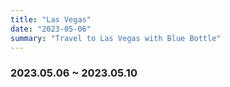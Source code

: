 ```yaml
---
title: "Las Vegas"
date: "2023-05-06"
summary: "Travel to Las Vegas with Blue Bottle"
---
```


### 2023.05.06 ~ 2023.05.10

<div className="mx-auto max-w-lg">
  <BlurImage
    url="https://storage.googleapis.com/jaeungkim/blog/personal/2023-may-lasvegas/2023_las_vegas%20-%201.jpeg"
    alt="2023-lasvegas-1"
  />
  <BlurImage
    url="https://storage.googleapis.com/jaeungkim/blog/personal/2023-may-lasvegas/2023_las_vegas%20-%202.jpeg"
    alt="2023-lasvegas-2"
  />
  <BlurImage
    url="https://storage.googleapis.com/jaeungkim/blog/personal/2023-may-lasvegas/2023_las_vegas%20-%203.jpeg"
    alt="2023-lasvegas-3"
  />
  <BlurImage
    url="https://storage.googleapis.com/jaeungkim/blog/personal/2023-may-lasvegas/2023_las_vegas%20-%204.jpeg"
    alt="2023-lasvegas-4"
  />
  <BlurImage
    url="https://storage.googleapis.com/jaeungkim/blog/personal/2023-may-lasvegas/2023_las_vegas%20-%205.jpeg"
    alt="2023-lasvegas-5"
  />
  <BlurImage
    url="https://storage.googleapis.com/jaeungkim/blog/personal/2023-may-lasvegas/2023_las_vegas%20-%206.jpeg"
    alt="2023-lasvegas-6"
  />
  <BlurImage
    url="https://storage.googleapis.com/jaeungkim/blog/personal/2023-may-lasvegas/2023_las_vegas%20-%207.jpeg"
    alt="2023-lasvegas-7"
  />
  <BlurImage
    url="https://storage.googleapis.com/jaeungkim/blog/personal/2023-may-lasvegas/2023_las_vegas%20-%208.jpeg"
    alt="2023-lasvegas-8"
  />
  <BlurImage
    url="https://storage.googleapis.com/jaeungkim/blog/personal/2023-may-lasvegas/2023_las_vegas%20-%209.jpeg"
    alt="2023-lasvegas-9"
  />
  <BlurImage
    url="https://storage.googleapis.com/jaeungkim/blog/personal/2023-may-lasvegas/2023_las_vegas%20-%2010.jpeg"
    alt="2023-lasvegas-10"
  />
  <BlurImage
    url="https://storage.googleapis.com/jaeungkim/blog/personal/2023-may-lasvegas/2023_las_vegas%20-%2011.jpeg"
    alt="2023-lasvegas-11"
  />
  <BlurImage
    url="https://storage.googleapis.com/jaeungkim/blog/personal/2023-may-lasvegas/2023_las_vegas%20-%2012.jpeg"
    alt="2023-lasvegas-12"
  />
  <BlurImage
    url="https://storage.googleapis.com/jaeungkim/blog/personal/2023-may-lasvegas/2023_las_vegas%20-%2013.jpeg"
    alt="2023-lasvegas-13"
  />
  <BlurImage
    url="https://storage.googleapis.com/jaeungkim/blog/personal/2023-may-lasvegas/2023_las_vegas%20-%2014.jpeg"
    alt="2023-lasvegas-14"
  />
  <BlurImage
    url="https://storage.googleapis.com/jaeungkim/blog/personal/2023-may-lasvegas/2023_las_vegas%20-%2015.jpeg"
    alt="2023-lasvegas-15"
  />
  <BlurImage
    url="https://storage.googleapis.com/jaeungkim/blog/personal/2023-may-lasvegas/2023_las_vegas%20-%2016.jpeg"
    alt="2023-lasvegas-16"
  />
  <BlurImage
    url="https://storage.googleapis.com/jaeungkim/blog/personal/2023-may-lasvegas/2023_las_vegas%20-%2017.jpeg"
    alt="2023-lasvegas-17"
  />
  <BlurImage
    url="https://storage.googleapis.com/jaeungkim/blog/personal/2023-may-lasvegas/2023_las_vegas%20-%2018.jpeg"
    alt="2023-lasvegas-18"
  />
  <BlurImage
    url="https://storage.googleapis.com/jaeungkim/blog/personal/2023-may-lasvegas/2023_las_vegas%20-%2019.jpeg"
    alt="2023-lasvegas-19"
  />
  <BlurImage
    url="https://storage.googleapis.com/jaeungkim/blog/personal/2023-may-lasvegas/2023_las_vegas%20-%2020.jpeg"
    alt="2023-lasvegas-20"
  />
  <BlurImage
    url="https://storage.googleapis.com/jaeungkim/blog/personal/2023-may-lasvegas/2023_las_vegas%20-%2021.jpeg"
    alt="2023-lasvegas-21"
  />
  <BlurImage
    url="https://storage.googleapis.com/jaeungkim/blog/personal/2023-may-lasvegas/2023_las_vegas%20-%2022.jpeg"
    alt="2023-lasvegas-22"
  />
  <BlurImage
    url="https://storage.googleapis.com/jaeungkim/blog/personal/2023-may-lasvegas/2023_las_vegas%20-%2023.jpeg"
    alt="2023-lasvegas-23"
  />
  <BlurImage
    url="https://storage.googleapis.com/jaeungkim/blog/personal/2023-may-lasvegas/2023_las_vegas%20-%2024.jpeg"
    alt="2023-lasvegas-24"
  />
  <BlurImage
    url="https://storage.googleapis.com/jaeungkim/blog/personal/2023-may-lasvegas/2023_las_vegas%20-%2025.jpeg"
    alt="2023-lasvegas-25"
  />
  <BlurImage
    url="https://storage.googleapis.com/jaeungkim/blog/personal/2023-may-lasvegas/2023_las_vegas%20-%2026.jpeg"
    alt="2023-lasvegas-26"
  />
  <BlurImage
    url="https://storage.googleapis.com/jaeungkim/blog/personal/2023-may-lasvegas/2023_las_vegas%20-%2027.jpeg"
    alt="2023-lasvegas-27"
  />
  <BlurImage
    url="https://storage.googleapis.com/jaeungkim/blog/personal/2023-may-lasvegas/2023_las_vegas%20-%2028.jpeg"
    alt="2023-lasvegas-28"
  />
  <BlurImage
    url="https://storage.googleapis.com/jaeungkim/blog/personal/2023-may-lasvegas/2023_las_vegas%20-%2029.jpeg"
    alt="2023-lasvegas-29"
  />
  <BlurImage
    url="https://storage.googleapis.com/jaeungkim/blog/personal/2023-may-lasvegas/2023_las_vegas%20-%2030.jpeg"
    alt="2023-lasvegas-30"
  />
  <BlurImage
    url="https://storage.googleapis.com/jaeungkim/blog/personal/2023-may-lasvegas/2023_las_vegas%20-%2031.jpeg"
    alt="2023-lasvegas-31"
  />
  <BlurImage
    url="https://storage.googleapis.com/jaeungkim/blog/personal/2023-may-lasvegas/2023_las_vegas%20-%2032.jpeg"
    alt="2023-lasvegas-32"
  />
  <BlurImage
    url="https://storage.googleapis.com/jaeungkim/blog/personal/2023-may-lasvegas/2023_las_vegas%20-%2033.jpeg"
    alt="2023-lasvegas-33"
  />
  <BlurImage
    url="https://storage.googleapis.com/jaeungkim/blog/personal/2023-may-lasvegas/2023_las_vegas%20-%2034.jpeg"
    alt="2023-lasvegas-34"
  />
  <BlurImage
    url="https://storage.googleapis.com/jaeungkim/blog/personal/2023-may-lasvegas/2023_las_vegas%20-%2035.jpeg"
    alt="2023-lasvegas-35"
  />
  <BlurImage
    url="https://storage.googleapis.com/jaeungkim/blog/personal/2023-may-lasvegas/2023_las_vegas%20-%2036.jpeg"
    alt="2023-lasvegas-36"
  />
  <BlurImage
    url="https://storage.googleapis.com/jaeungkim/blog/personal/2023-may-lasvegas/2023_las_vegas%20-%2037.jpeg"
    alt="2023-lasvegas-37"
  />
  <BlurImage
    url="https://storage.googleapis.com/jaeungkim/blog/personal/2023-may-lasvegas/2023_las_vegas%20-%2038.jpeg"
    alt="2023-lasvegas-38"
  />
  <BlurImage
    url="https://storage.googleapis.com/jaeungkim/blog/personal/2023-may-lasvegas/2023_las_vegas%20-%2039.jpeg"
    alt="2023-lasvegas-39"
  />
  <BlurImage
    url="https://storage.googleapis.com/jaeungkim/blog/personal/2023-may-lasvegas/2023_las_vegas%20-%2040.jpeg"
    alt="2023-lasvegas-40"
  />
  <BlurImage
    url="https://storage.googleapis.com/jaeungkim/blog/personal/2023-may-lasvegas/2023_las_vegas%20-%2041.jpeg"
    alt="2023-lasvegas-41"
  />
  <BlurImage
    url="https://storage.googleapis.com/jaeungkim/blog/personal/2023-may-lasvegas/2023_las_vegas%20-%2042.jpeg"
    alt="2023-lasvegas-42"
  />
  <BlurImage
    url="https://storage.googleapis.com/jaeungkim/blog/personal/2023-may-lasvegas/2023_las_vegas%20-%2043.jpeg"
    alt="2023-lasvegas-43"
  />
  <BlurImage
    url="https://storage.googleapis.com/jaeungkim/blog/personal/2023-may-lasvegas/2023_las_vegas%20-%2044.jpeg"
    alt="2023-lasvegas-44"
  />
  <BlurImage
    url="https://storage.googleapis.com/jaeungkim/blog/personal/2023-may-lasvegas/2023_las_vegas%20-%2045.jpeg"
    alt="2023-lasvegas-45"
  />
</div>

